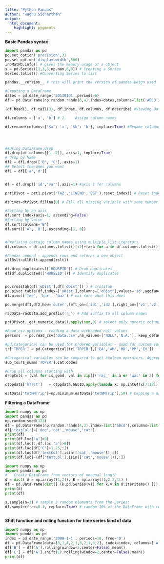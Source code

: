 ```yaml
---
title: "Python Pandas"
author: "Raghu Sidharthan"
output: 
  html_document:
    highlight: pygments
---
```


**Basic Pandas syntax**
```python
import pandas as pd
pd.set_option('precision',3)
pd.set_option('display.width',500)
inpMatPD.info() # gives the memory usage of a object
s = pd.Series([1,3,5,np.nan,6,8]) # Creating a Series
Series.tolist() #Converting Series to list

pandas.__version__ # this will print the version of pandas beign used

#Creating a DataFrame
dates = pd.date_range('20130101',periods=6)
df = pd.DataFrame(np.random.randn(6,4),index=dates,columns=list('ABCD'))

(df.head(), df.tail(3), df.index, df.columns, df.describe) #Viewing Data

df.columns = ['a', 'b'] # 2.	Assign column names

df.rename(columns={'$a': 'a', '$b': 'b'}, inplace=True) #Rename columns 




##Using DataFrame.drop
df.drop(df.columns[[1, 2]], axis=1, inplace=True)
# drop by Name
df1 = df1.drop(['B', 'C'], axis=1)
## Select the ones you want
df1 = df[['a','d']]


df = df.drop(['id','var'],axis=1) #axis 1 for columns

prt1Pivot = prt1.pivot('TAZ','LINENO','EST').reset_index() # Reset index to make index a column

dtPivot=dtPivot.fillna(0) # Fill all missing variable with some number

#Sorting by an axis 
df.sort_index(axis=1, ascending=False)
#Sorting by value
df.sort(columns='B')
df.sort(['A', 'B'], ascending=[1, 0])


#Prefixing certain column names using multiple list iterators
df.columns = df.columns.tolist()[:2]+[a+b for a in df.columns.tolist()[2:] for b in ['_sfx'] ]

#Pandas append - appends rows and returns a new object  
allRslt=allRslt.append(rslt1)

df.drop_duplicates(['HOUSEID']) # Drop duplicates
df[df.duplicated(['HOUSEID'])] # Identify duplicates


pd.crosstab(df['oDist'],df['oDist']) ) # crosstab
pd.pivot_table(df,index=['oDist'],columns=['oDist'],values='id',aggfunc=len,fill_value=0) # crosstab using pivot_table but it can do more
df.pivot('foo', 'bar', 'baz') # not sure what this does

pd.merge(df1,df2,how='outer',left_on=['id1','id2'],right_on=['v1','v2']) # For suffixes use ",suffixes=('_prt1', '_prt2')"

racData=racData.add_prefix('r_') # Add suffix to all column names

prt3Pivot._get_numeric_data().apply(sum,0) # select only numeric coluns in a dataframe

#Read_csv options - reading a data withcoded null values
persons  = pd.read_csv('data.csv',na_values=['NULL','N.A.'], keep_default_na=False) 

#pd.Categorical can be used for ordered variables - good for custom sorting. Similar to the R ordered levels, Fits nicely with pivot_table
tr['TRPER'] = pd.Categorical(tr['TRPER'],['EA','AM','MD','PM','EV'])

#Categorical variables can be compared to get boolean operators. Aggregating and then reseting index will destroy the categories.To convert categories into cat code use this
sub_tours_summ['TOPER'].cat.codes

#Drop all columns starting with 
dropCols = [val for is_good, val in zip([('rac_' in a or 'wac' in a) for a in df.columns.tolist()], df.columns.tolist()) if is_good]

ctppdata['hTrct']   = ctppdata.GEOID.apply(lambda x: np.int64(x[7:18])) # Pandas string manipulation

estData['totNMTrip']=np.minimum(estData['totNMTrip'],50) # Capping a dataframe column at a certain value

```
**Filtering a DataFrame**
```python
import numpy as np
import pandas as pd
np.random.seed(123)
df = pd.DataFrame(np.random.randn(4,3),index=list('abcd'),columns=list('ABC'))
df['textCol']=['dog','cat','mouse','cat']
print(df)
print(df.loc['a']>0)
print(df.loc[:,df.loc['a']>0])
print(df.loc[df['C']>1.25,:])
print(df.loc[df['textCol'].isin(['cat','mouse']),:])
print(df.loc[~(df['textCol'].isin(['cat','mouse'])),:])
```

```python
import numpy as np
import pandas as pd
#	Create DataFrame from vectors of unequal length
d = dict( A = np.array([1,2]), B = np.array([1,2,3,4]) )
df = pd.DataFrame(dict([ (k,pd.Series(v)) for k,v in d.iteritems() ]))
print(d)
print(df)
```



```python
s.sample(n=3) # sample 3 random elements from the Series:
df.sample(frac=0.1, replace=True) # random 10% of the DataFrame with replacement:



```
**Shift function and rolling function for time series kind of data**
```python
import numpy as np
import pandas as pd
index = pd.date_range('2000-1-1', periods=10, freq='D')
df = pd.DataFrame(data=[3,1,4,2,1,3,2,1,3,2], index=index, columns=['A'])
df['B'] = df['A'].rolling(window=2,center=False).mean()
df['C'] = df['A'].shift(1).rolling(window=2,center=False).mean()
print(df)
```

